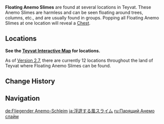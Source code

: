 {{About|the exploration puzzle|the enemy|Anemo Slime}}
{{Terminology Infobox
|image        = Floating Anemo Slime.png
|world        = Teyvat
|type         = Exploration
}}
'''Floating Anemo Slimes''' are found at several locations in Teyvat. These Anemo Slimes are harmless and can be seen floating around trees, columns, etc., and are usually found in groups. Popping all Floating Anemo Slimes at one location will reveal a [[Chest]].

==Locations==
'''See the [https://webstatic-sea.mihoyo.com/app/ys-map-sea/index.html#/map/2?shown_types=66 Teyvat Interactive Map] for locations.'''

As of [[Version/2.7|Version 2.7]], there are currently 12 locations throughout the land of Teyvat where Floating Anemo Slimes can be found.

==Change History==
{{Change History|1.0}}

==Navigation==
{{Exploration Navbox}}

[[de:Fliegender Anemo-Schleim]]
[[ja:浮遊する風スライム]]
[[ru:Парящий Анемо слайм]]